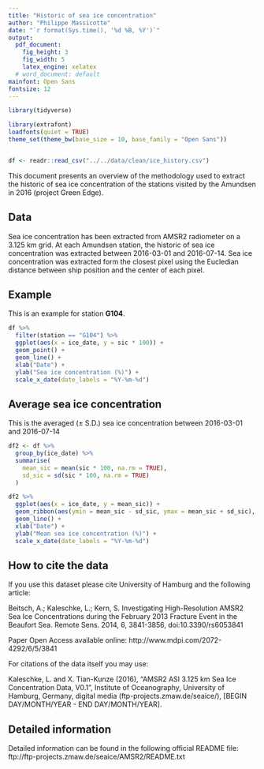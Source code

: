 ```yaml
---
title: "Historic of sea ice concentration"
author: "Philippe Massicotte"
date: "`r format(Sys.time(), '%d %B, %Y')`"
output:
  pdf_document:
    fig_height: 3
    fig_width: 5
    latex_engine: xelatex
  # word_document: default
mainfont: Open Sans
fontsize: 12
---
```


```r
library(tidyverse)

library(extrafont)
loadfonts(quiet = TRUE)
theme_set(theme_bw(base_size = 10, base_family = "Open Sans"))


df <- readr::read_csv("../../data/clean/ice_history.csv")

```

This document presents an overview of the methodology used to extract the historic of sea ice concentration of the stations visited by the Amundsen in 2016 (project Green Edge).

## Data

Sea ice concentration has been extracted from AMSR2 radiometer on a 3.125 km grid. At each Amundsen station, the historic of sea ice concentration was extracted between 2016-03-01 and 2016-07-14. Sea ice concentration was extracted form the closest pixel using the Eucledian distance between ship position and the center of each pixel.

## Example

This is an example for station **G104**.

```r
df %>% 
  filter(station == "G104") %>% 
  ggplot(aes(x = ice_date, y = sic * 100)) +
  geom_point() +
  geom_line() +
  xlab("Date") +
  ylab("Sea ice concentration (%)") +
  scale_x_date(date_labels = "%Y-%m-%d")
```

## Average sea ice concentration

This is the averaged ($\pm$ S.D.) sea ice concentration between 2016-03-01 and 2016-07-14

```r
df2 <- df %>% 
  group_by(ice_date) %>% 
  summarise(
    mean_sic = mean(sic * 100, na.rm = TRUE),
    sd_sic = sd(sic * 100, na.rm = TRUE)
  )

df2 %>% 
  ggplot(aes(x = ice_date, y = mean_sic)) +
  geom_ribbon(aes(ymin = mean_sic - sd_sic, ymax = mean_sic + sd_sic), fill = "gray75", alpha = 0.5) +
  geom_line() +
  xlab("Date") +
  ylab("Mean sea ice concentration (%)") +
  scale_x_date(date_labels = "%Y-%m-%d")

```


## How to cite the data

If you use this dataset please cite University of Hamburg and the following article:

Beitsch, A.; Kaleschke, L.; Kern, S. Investigating High-Resolution AMSR2 Sea Ice Concentrations during the February 2013 Fracture Event in the Beaufort Sea. Remote Sens. 2014, 6, 3841-3856, doi:10.3390/rs6053841

Paper Open Access available online: http://www.mdpi.com/2072-4292/6/5/3841

For citations of the data itself you may use:

Kaleschke, L. and X. Tian-Kunze (2016), "AMSR2 ASI 3.125 km Sea Ice Concentration Data, V0.1", Institute of Oceanography, University of Hamburg, Germany, digital media (ftp-projects.zmaw.de/seaice/), [BEGIN DAY/MONTH/YEAR - END DAY/MONTH/YEAR].

## Detailed information

Detailed information can be found in the following official README file: ftp://ftp-projects.zmaw.de/seaice/AMSR2/README.txt
